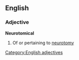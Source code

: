 ==English==
===Adjective===
'''Neurotomical'''
#Of or pertaining to [[neurotomy]]
[[Category:English adjectives]]